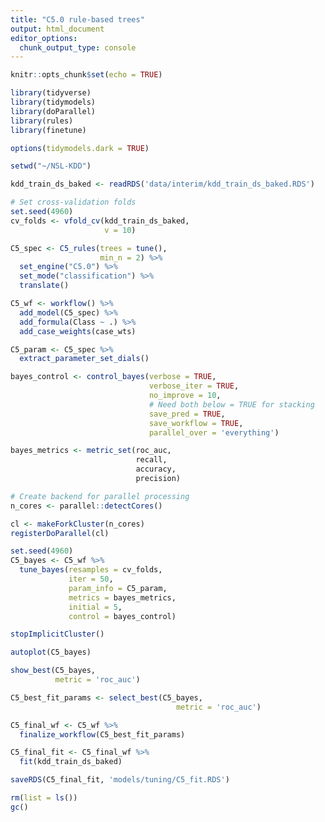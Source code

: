 ```yaml
---
title: "C5.0 rule-based trees"
output: html_document
editor_options: 
  chunk_output_type: console
---
```


```r
knitr::opts_chunk$set(echo = TRUE)
```


```r
library(tidyverse)
library(tidymodels)
library(doParallel)
library(rules)
library(finetune)

options(tidymodels.dark = TRUE)
```



```r
setwd("~/NSL-KDD")

kdd_train_ds_baked <- readRDS('data/interim/kdd_train_ds_baked.RDS')

# Set cross-validation folds
set.seed(4960)
cv_folds <- vfold_cv(kdd_train_ds_baked,
                     v = 10)
```



```r
C5_spec <- C5_rules(trees = tune(),
                    min_n = 2) %>% 
  set_engine("C5.0") %>% 
  set_mode("classification") %>%
  translate()

C5_wf <- workflow() %>%
  add_model(C5_spec) %>%
  add_formula(Class ~ .) %>%
  add_case_weights(case_wts)

C5_param <- C5_spec %>% 
  extract_parameter_set_dials()

bayes_control <- control_bayes(verbose = TRUE,
                               verbose_iter = TRUE,
                               no_improve = 10,
                               # Need both below = TRUE for stacking
                               save_pred = TRUE,
                               save_workflow = TRUE,
                               parallel_over = 'everything')

bayes_metrics <- metric_set(roc_auc,
                            recall,
                            accuracy,
                            precision)
```



```r
# Create backend for parallel processing
n_cores <- parallel::detectCores()

cl <- makeForkCluster(n_cores)
registerDoParallel(cl)

set.seed(4960)
C5_bayes <- C5_wf %>%
  tune_bayes(resamples = cv_folds,
             iter = 50,
             param_info = C5_param,
             metrics = bayes_metrics,
             initial = 5,
             control = bayes_control)

stopImplicitCluster()
```



```r
autoplot(C5_bayes)

show_best(C5_bayes,
          metric = 'roc_auc')
```



```r
C5_best_fit_params <- select_best(C5_bayes,
                                     metric = 'roc_auc')

C5_final_wf <- C5_wf %>%
  finalize_workflow(C5_best_fit_params)

C5_final_fit <- C5_final_wf %>%
  fit(kdd_train_ds_baked)

saveRDS(C5_final_fit, 'models/tuning/C5_fit.RDS')
```



```r
rm(list = ls())
gc()
```
